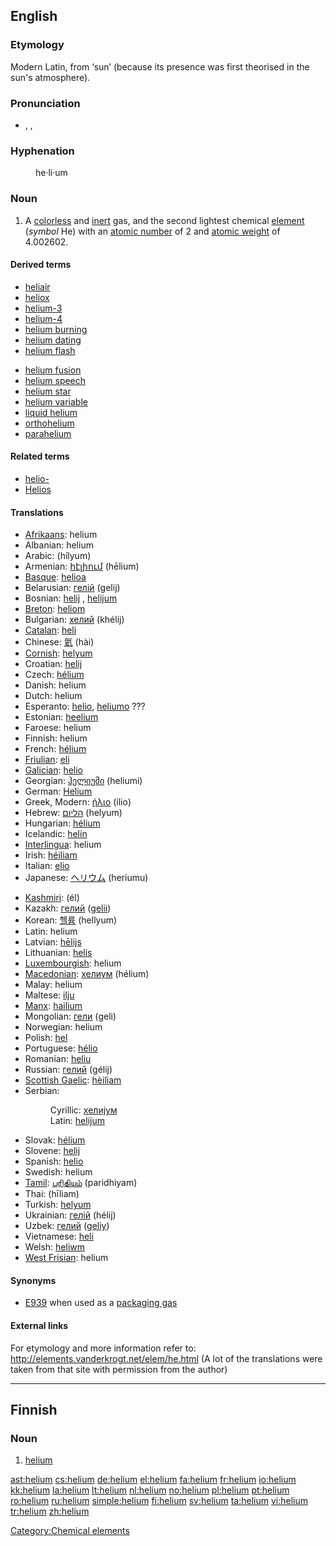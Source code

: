 {{see|Helium}}
==English==
{{elements|He|hydrogen|H|lithium|Li}}

===Etymology===
Modern Latin, from {{AGr.}} '''{{polytonic|[[ἥλιος]]}}''' ‘sun’ (because its presence was first theorised in the sun's atmosphere).

===Pronunciation===
* {{enPR|hē'lēəm}}, {{IPA|/ˈhiːlɪəm/}}, {{SAMPA|/"hi:li@m/}}

===Hyphenation===
: he&middot;li&middot;um

===Noun===
{{wikipedia}}
{{en-noun|-}}

# A [[colorless]] and [[inert]] gas, and the second lightest chemical [[element]] (''symbol'' He) with an [[atomic number]] of 2 and [[atomic weight]] of 4.002602.

====Derived terms====
{{top2}}
* [[heliair]]
* [[heliox]]
* [[helium-3]]
* [[helium-4]]
* [[helium burning]]
* [[helium dating]]
* [[helium flash]]
{{mid2}}
* [[helium fusion]]
* [[helium speech]]
* [[helium star]]
* [[helium variable]]
* [[liquid helium]]
* [[orthohelium]]
* [[parahelium]]
{{bottom}}

====Related terms====
* [[helio-]]<!--of the sun, not of helium-->
* [[Helios]]<!--the Greek sun god that helium is named after-->

====Translations====
{{trans-top|chemical element}}
* [[Afrikaans]]: helium
* Albanian: helium
* Arabic: {{Arab|[[هيليوم]]}} (hílyum) {{m}}
* Armenian: [[հէլիում]] (hēlium)
* [[Basque]]: [[helioa]]
* Belarusian: [[гелій]] (gelij) {{m}}
* Bosnian: [[helij#Bosnian|helij]] {{m}}, [[helijum#Bosnian|helijum]] {{m}}
* [[Breton]]: [[heliom]] {{m}}
* Bulgarian: [[хелий]] (khélij) {{m}}
* [[Catalan]]: [[heli]] {{m}}
* Chinese: [[氦]] (hài)
* [[Cornish]]: [[helyum]]
* Croatian: [[helij#Croatian|helij]] {{m}}
* Czech: [[hélium]] {{n}}
* Danish: helium
* Dutch: helium {{n}}
* Esperanto: [[helio]], [[heliumo]] ???
* Estonian: [[heelium]]
* Faroese: helium
* Finnish: helium
* French: [[hélium]] {{m}}
* [[Friulian]]: [[eli]]
* [[Galician]]: [[helio]]
* Georgian: [[ჰელიუმი]] (heliumi)
* German: [[Helium]] {{n}}
* Greek, Modern: [[ήλιο]] (ílio) {{n}}
* Hebrew: [[הליום]] (helyum)
* Hungarian: [[hélium]]
* Icelandic: [[helín]]
* [[Interlingua]]: helium
* Irish: [[héiliam]]
* Italian: [[elio]] {{m}}
* Japanese: [[ヘリウム]] (heriumu)
{{trans-mid}}
* [[Kashmiri]]: (él)
* Kazakh: [[гелий]] ([[gelii]])
* Korean: [[헬륨]] (hellyum)
* Latin: helium
* Latvian: [[hēlijs]]
* Lithuanian: [[helis]]
* [[Luxembourgish]]: helium
* [[Macedonian]]: [[хелиум]] (hélium) {{m}}
* Malay: helium
* Maltese: [[ilju]]
* [[Manx]]: [[hailium]]
* Mongolian: [[гели]] (geli)
* Norwegian: helium
* Polish: [[hel]] {{m}}
* Portuguese: [[hélio]] {{m}}
* Romanian: [[heliu]] {{n}}
* Russian: [[гелий]] (gélij) {{m}}
* [[Scottish Gaelic]]: [[hèiliam]]
* Serbian:
*: Cyrillic: [[хелијум#Serbian|хелијум]] {{m}}
*: Latin: [[helijum#Serbian|helijum]] {{m}}
* Slovak: [[hélium]]
* Slovene: [[helij#Slovene|helij]] {{m}}
* Spanish: [[helio]] {{m}}
* Swedish: helium
* [[Tamil]]: [[பரிதியம் ]] (paridhiyam)
* Thai: {{Thai|[[ฮีเลียม]]}} (hīliam)
* Turkish: [[helyum]]
* Ukrainian: [[гелій]] (hélij) {{m}}
* Uzbek: [[гелий]] ([[geliy]])
* Vietnamese: [[heli]]
* Welsh: [[heliwm]]
* [[West Frisian]]: helium
{{trans-bottom}}

====Synonyms====
* [[E939]] when used as a [[packaging gas]]

====External links====
For etymology and more information refer to:
http://elements.vanderkrogt.net/elem/he.html
(A lot of the translations were taken from that site with permission from the author)

[[Category:Chemical elements]]

----

==Finnish==
{{wikipedia|lang=fi}}

===Noun===
{{enum|vety|litium|chemical element|He|lang=fi}}
{{fi-noun}}

# {{element|lang=fi}} [[#English|helium]]

[[ast:helium]]
[[cs:helium]]
[[de:helium]]
[[el:helium]]
[[fa:helium]]
[[fr:helium]]
[[io:helium]]
[[kk:helium]]
[[la:helium]]
[[lt:helium]]
[[nl:helium]]
[[no:helium]]
[[pl:helium]]
[[pt:helium]]
[[ro:helium]]
[[ru:helium]]
[[simple:helium]]
[[fi:helium]]
[[sv:helium]]
[[ta:helium]]
[[vi:helium]]
[[tr:helium]]
[[zh:helium]]